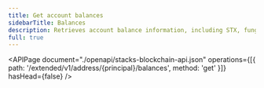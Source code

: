 ```yaml
---
title: Get account balances
sidebarTitle: Balances
description: Retrieves account balance information, including STX, fungible, and non-fungible tokens.
full: true
---
```


<APIPage
  document="./openapi/stacks-blockchain-api.json"
  operations={[{ path: '/extended/v1/address/{principal}/balances', method: 'get' }]}
  hasHead={false}
/>
